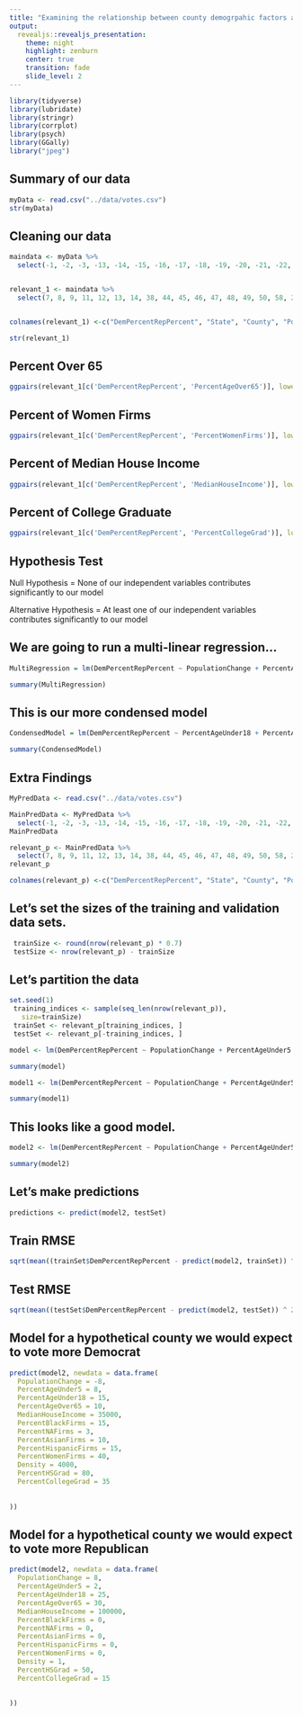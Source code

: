 ```yaml
---
title: "Examining the relationship between county demogrpahic factors and voting outcomes"
output:
  revealjs::revealjs_presentation:
    theme: night
    highlight: zenburn
    center: true
    transition: fade
    slide_level: 2
---
```

```r
library(tidyverse)
library(lubridate)
library(stringr) 
library(corrplot) 
library(psych) 
library(GGally) 
library("jpeg")
```


## Summary of our data

```r
myData <- read.csv("../data/votes.csv") 
str(myData) 
```


## Cleaning our data 
```r
maindata <- myData %>%
  select(-1, -2, -3, -13, -14, -15, -16, -17, -18, -19, -20, -21, -22, -23, -24, -25, -27, -29, -79, -80, -81, -82)


relevant_1 <- maindata %>%
  select(7, 8, 9, 11, 12, 13, 14, 38, 44, 45, 46, 47, 48, 49, 50, 58, 27, 28)


colnames(relevant_1) <-c("DemPercentRepPercent", "State", "County", "PopulationChange", "PercentAgeUnder5", "PercentAgeUnder18", "PercentAgeOver65", "MedianHouseIncome", "NumberFirms", "PercentBlackFirms", "PercentNAFirms", "PercentAsianFirms", "PercentHawaiianFirms", "PercentHispanicFirms", "PercentWomenFirms", "Density", "PercentHSGrad", "PercentCollegeGrad")
``` 

```r
str(relevant_1)
```


## Percent Over 65 
```r
ggpairs(relevant_1[c('DemPercentRepPercent', 'PercentAgeOver65')], lower = list(continuous = wrap("smooth", color = 'blue', alpha = 0.3, size=0.3)))

```

## Percent of Women Firms
```r
ggpairs(relevant_1[c('DemPercentRepPercent', 'PercentWomenFirms')], lower = list(continuous = wrap("smooth", color = 'blue', alpha = 0.3, size=0.3)))
```


## Percent of Median House Income
```r
ggpairs(relevant_1[c('DemPercentRepPercent', 'MedianHouseIncome')], lower = list(continuous = wrap("smooth", color = 'blue', alpha = 0.3, size=0.3)))
```


## Percent of College Graduate
```r
ggpairs(relevant_1[c('DemPercentRepPercent', 'PercentCollegeGrad')], lower = list(continuous = wrap("smooth", color = 'blue', alpha = 0.3, size=0.3)))
```


## Hypothesis Test 

Null Hypothesis = None of our independent variables contributes significantly to our model 

Alternative Hypothesis = At least one of our independent variables contributes significantly to our model


## We are going to run a multi-linear regression...
```r
MultiRegression = lm(DemPercentRepPercent ~ PopulationChange + PercentAgeUnder5 + PercentAgeUnder18 + PercentAgeOver65 + MedianHouseIncome + PercentBlackFirms + PercentNAFirms + PercentAsianFirms + PercentHispanicFirms + PercentWomenFirms + Density + PercentHSGrad + PercentCollegeGrad, data = relevant_1)

```

```r
summary(MultiRegression)
```


## This is our more condensed model 

```r
CondensedModel = lm(DemPercentRepPercent ~ PercentAgeUnder18 + PercentAgeOver65 + PercentBlackFirms + PercentNAFirms +  PercentHispanicFirms + PercentCollegeGrad, data = relevant_1)

```

```r
summary(CondensedModel)
```


##   Extra Findings 


```r
MyPredData <- read.csv("../data/votes.csv")
```


```r
MainPredData <- MyPredData %>%
  select(-1, -2, -3, -13, -14, -15, -16, -17, -18, -19, -20, -21, -22, -23, -24, -25, -27, -29, -79, -80, -81, -82)
MainPredData
```



```r
relevant_p <- MainPredData %>%
  select(7, 8, 9, 11, 12, 13, 14, 38, 44, 45, 46, 47, 48, 49, 50, 58, 27, 28)
relevant_p
```


```r
colnames(relevant_p) <-c("DemPercentRepPercent", "State", "County", "PopulationChange", "PercentAgeUnder5", "PercentAgeUnder18", "PercentAgeOver65", "MedianHouseIncome", "NumberFirms", "PercentBlackFirms", "PercentNAFirms", "PercentAsianFirms", "PercentHawaiianFirms", "PercentHispanicFirms", "PercentWomenFirms", "Density", "PercentHSGrad", "PercentCollegeGrad")

```


## Let's set the sizes of the training and validation data sets. 

```r
 trainSize <- round(nrow(relevant_p) * 0.7)
 testSize <- nrow(relevant_p) - trainSize
```

## Let's partition the data

```r
set.seed(1)
 training_indices <- sample(seq_len(nrow(relevant_p)),
   size=trainSize)
 trainSet <- relevant_p[training_indices, ]
 testSet <- relevant_p[-training_indices, ]
```



```r
model <- lm(DemPercentRepPercent ~ PopulationChange + PercentAgeUnder5 + PercentAgeUnder18 + PercentAgeOver65 + MedianHouseIncome + NumberFirms + PercentBlackFirms + PercentNAFirms + PercentAsianFirms + PercentHawaiianFirms + PercentHispanicFirms + PercentWomenFirms + Density + PercentHSGrad + PercentCollegeGrad, data=trainSet)

summary(model)
```


```r
model1 <- lm(DemPercentRepPercent ~ PopulationChange + PercentAgeUnder5 + PercentAgeUnder18 + PercentAgeOver65 + MedianHouseIncome + NumberFirms + PercentBlackFirms + PercentNAFirms + PercentAsianFirms + PercentHispanicFirms + PercentWomenFirms + Density + PercentHSGrad + PercentCollegeGrad, data=trainSet)

summary(model1)
```

## This looks like a good model.
```r
model2 <- lm(DemPercentRepPercent ~ PopulationChange + PercentAgeUnder5 + PercentAgeUnder18 + PercentAgeOver65 + MedianHouseIncome + PercentBlackFirms + PercentNAFirms + PercentAsianFirms + PercentHispanicFirms + PercentWomenFirms + Density + PercentHSGrad + PercentCollegeGrad, data=trainSet)

summary(model2)
```

## Let's make predictions

```r
predictions <- predict(model2, testSet) 
```


## Train RMSE 

```r
sqrt(mean((trainSet$DemPercentRepPercent - predict(model2, trainSet)) ^ 2))
```


## Test RMSE

```r
sqrt(mean((testSet$DemPercentRepPercent - predict(model2, testSet)) ^ 2))
```

## Model for a hypothetical county we would expect to vote more Democrat

```r

predict(model2, newdata = data.frame(
  PopulationChange = -8,
  PercentAgeUnder5 = 8,
  PercentAgeUnder18 = 15,
  PercentAgeOver65 = 10,
  MedianHouseIncome = 35000,
  PercentBlackFirms = 15,
  PercentNAFirms = 3,
  PercentAsianFirms = 10,
  PercentHispanicFirms = 15,
  PercentWomenFirms = 40,
  Density = 4000,
  PercentHSGrad = 80,
  PercentCollegeGrad = 35
  
  
))
```

## Model for a hypothetical county we would expect to vote more Republican

```r

predict(model2, newdata = data.frame(
  PopulationChange = 8,
  PercentAgeUnder5 = 2,
  PercentAgeUnder18 = 25,
  PercentAgeOver65 = 30,
  MedianHouseIncome = 100000,
  PercentBlackFirms = 0,
  PercentNAFirms = 0,
  PercentAsianFirms = 0,
  PercentHispanicFirms = 0,
  PercentWomenFirms = 0,
  Density = 1,
  PercentHSGrad = 50,
  PercentCollegeGrad = 15
  
  
))
```



